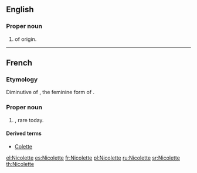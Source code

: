 ==English==

===Proper noun===
{{en-proper noun}}

# {{given name|female|from=French}} of {{etyl|fr}} origin.

----

==French==

===Etymology===
Diminutive of {{term|Nicole|lang=fr}}, the feminine form of {{term|Nicolas|lang=fr}}.

===Proper noun===
{{head|fr|proper noun|f}}

# {{given name|female|lang=fr}}, rare today.

====Derived terms====
* [[Colette]]

[[el:Nicolette]]
[[es:Nicolette]]
[[fr:Nicolette]]
[[pl:Nicolette]]
[[ru:Nicolette]]
[[sr:Nicolette]]
[[th:Nicolette]]